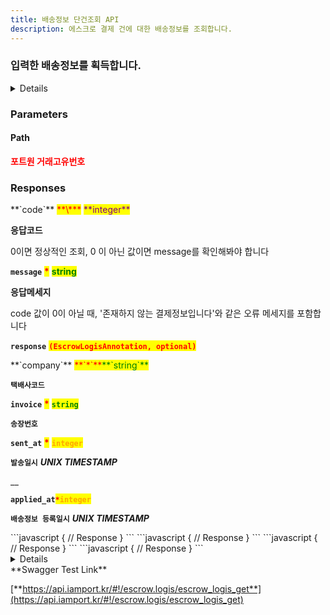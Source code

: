 ```yaml
---
title: 배송정보 단건조회 API
description: 에스크로 결제 건에 대한 배송정보를 조회합니다.
---
```




### 입력한 배송정보를 획득합니다.

<Details>
<p slot="summary"><strong>지원되는 PG사 확인하기</strong></p>

* KG이니시스
* NHN KCP
* 키움페이((구) 다우, 페이조아)
* KSNET
* (신) 스마트로 (PG사와의 사전 계약이 반드시 필요합니다.)
* (신) 나이스페이먼츠
* 웰컴페이먼츠

</Details>

<Swagger method="get" path="/escrows/logis/{imp_uid}" baseUrl="https://api.iamport.kr" summary="등록한 배송정보를 단건 획득합니다.">
<SwaggerDescription>

</SwaggerDescription>

### Parameters

#### Path

<SwaggerParameter name="imp_uid" type="String" required="true">
<mark style="color:red;">

**포트원 거래고유번호**

</mark>

</SwaggerParameter>

### Responses

<SwaggerResponse status="200: OK" description="성공">
<Tabs>
<Tab title="EscrowLogisResponse">
**`code`** <mark style="color:red;">**\***</mark> <mark style="color:purple;">**integer**</mark>

**응답코드**

0이면 정상적인 조회, 0 이 아닌 값이면 message를 확인해봐야 합니다

**`message`** <mark style="color:red;">**\***</mark> <mark style="color:green;">**string**</mark>

**응답메세지**

code 값이 0이 아닐 때, '존재하지 않는 결제정보입니다'와 같은 오류 메세지를 포함합니다

**`response`** <mark style="color:red;">**`(EscrowLogisAnnotation, optional)`**</mark>

</Tab>
</Tabs>

<Tabs>
<Tab title="EscrowLogisAnnotation">
**`company`** <mark style="color:red;">**`*`**</mark><mark style="color:green;">**`string`**</mark>

**`택배사코드`**

**`invoice`** <mark style="color:red;">**\***</mark> <mark style="color:green;">**`string`**</mark>

**`송장번호`**

**`sent_at`** <mark style="color:red;">**\***</mark> <mark style="color:orange;">**`integer`**</mark>

**`발송일시`** _**UNIX TIMESTAMP**_

\_\_

**`applied_at`**_<mark style="color:red;">**`*`**</mark>_<mark style="color:orange;">**`integer`**</mark>

**`배송정보 등록일시`** _**UNIX TIMESTAMP**_

</Tab>
</Tabs>

</SwaggerResponse>

<SwaggerResponse status="400: Bad Request" description="필수 파라미터가 누락되거나 (PG사별로 필수 여부가 다를 수 있음), 지원하는 않는 PG사인 경우">
```javascript
{
    // Response
}
```

</SwaggerResponse>

<SwaggerResponse status="401: Unauthorized" description="인증 Token이 전달되지 않았거나 유효하지 않은 경우">
```javascript
{
    // Response
}
```

</SwaggerResponse>

<SwaggerResponse status="404: Not Found" description="배송정보를 조회할 거래건이 존재하지 않음">
```javascript
{
    // Response
}
```

</SwaggerResponse>

<SwaggerResponse status="500: Internal Server Error" description="배송정보 조회 도중 오류 발생">
```javascript
{
    // Response
}
```

</SwaggerResponse>

</Swagger>

<Details>
<p slot="summary">Response Model Schema</p>

```json
{
  "code": 0,
  "message": "string",
  "response": {
    "company": "string",
    "invoice": "string",
    "sent_at": 0,
    "applied_at": 0
  }
}
```

</Details>

<Hint style="success">
**Swagger Test Link**

[**https://api.iamport.kr/#!/escrow.logis/escrow_logis_get**](https://api.iamport.kr/#!/escrow.logis/escrow_logis_get)

</Hint>
